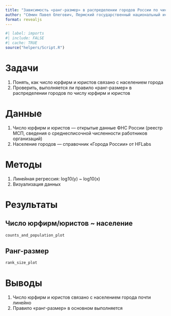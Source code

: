```yaml
---
title: "Зависимость «ранг-размер» в распределении городов России по числу юрфирм"
author: "Сёмин Павел Олегович, Пермский государственный национальный исследовательский университет"
format: revealjs
---
```


```r
#| label: imports
#| include: FALSE
#| cache: TRUE
source("helpers/Script.R")
```

# Задачи

1. Понять, как число юрфирм и юристов связано с населением города
2. Проверить, выполняется ли правило «ранг-размер» в распределении городов по числу юрфирм и юристов

# Данные

1. Число юрфирм и юристов — открытые данные ФНС России (реестр МСП, сведения о среднесписочной численности работников организаций)
2. Население городов — справочник «Города России» от HFLabs

# Методы

1. Линейная регрессия: log10(y) ~ log10(x)
2. Визуализация данных

# Результаты

## Число юрфирм/юристов ~ население

```r
counts_and_population_plot
```

## Ранг-размер

```r
rank_size_plot
```

# Выводы

1. Число юрфирм и юристов связано с населением города почти линейно
2. Правило «ранг-размер» в основном выполняется
